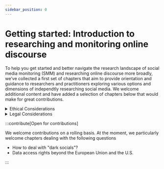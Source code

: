 ```yaml
---
sidebar_position: 0
---
```


<style>
  {`
    .main-wrapper {
      background: linear-gradient(180deg, rgba(144, 229, 252, 0) 0%, rgba(144, 229, 252, 0.5) 100%);
  `}
  {`
    details {
        border-top-color:  black !important;
        border-bottom-color: black !important;
  `}

</style>

# Getting started: Introduction to researching and monitoring online discourse

To help you get started and better navigate the research landscape of social media monitoring (SMM) and researching online discourse more broadly, we’ve collected a first set of chapters that aim to provide orientation and guidance to researchers and practitioners exploring various options and dimensions of independtly researching social media. We welcome additional content and have added a selection of chapters below that would make for great contributions.

<details>
  <summary>Ethical Considerations</summary>
  
  This chapter critically examines the ethical challenges inherent in independently researching social media and data sharing practices. Drawing on the Open Knowledge Foundation’s (OKFN) extensive experience in data ethics, it outlines a set of standards rooted in principles such as privacy, transparency, and accountability. The emphasis is placed on the significance of a privacy-centric design approach to promote ethical data management.

  **[Learn more](01_02_ethical-considerations)**
</details>
<details>
  <summary>Legal Considerations</summary>

  This chapter provides an overview of the legal parameters that govern independent research of social media platforms. By presenting a clear outline of the legal context and incorporating relevant IT considerations, it provides a starting point for researchers and practitioners to ensure lawful engagement with these platforms.

  **[Learn more](01_03_legal-considerations)**
</details>



:::contribute[Open for contributions]

We welcome contributions on a rolling basis. At the moment, we particularly welcome chapters dealing with the following questions 

- How to deal with "dark socials"?
- Data access rights beyond the European Union and the U.S.

:::